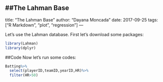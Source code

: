 ##The Lahman Base
---
title: "The Lahman Base"
author: "Dayana Moncada"
date: 2017-09-25
tags: ["R Markdown", "plot", "regression"]
---

Let's use the Lahman database. First let's download some packages:
```r
library(Lahman)
library(dplyr)
```

##Code
Now let's run some codes:

```r
Batting%>%
  select(playerID,teamID,yearID,HR)%>%
  filter(HR>50)
```

